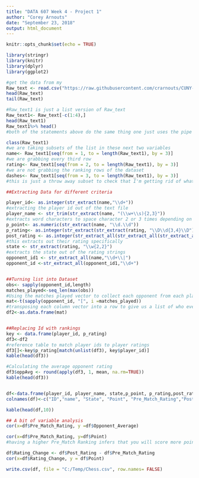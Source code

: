 ---
title: "DATA 607 Week 4 - Project 1"
author: "Corey Arnouts"
date: "September 23, 2018"
output: html_document
---

```{r setup, include=FALSE}
knitr::opts_chunk$set(echo = TRUE)
```


```{r}
library(stringr)
library(knitr)
library(dplyr)
library(ggplot2)

#get the data from my 
Raw_text <- read.csv("https://raw.githubusercontent.com/crarnouts/CUNY-MSDS/master/tournamentinfo.txt", header = FALSE)
head(Raw_text)
tail(Raw_text)

#Raw_text1 is just a list version of Raw_text
Raw_text1<- Raw_text[-c(1:4),]
head(Raw_text1)
Raw_text1%>% head()
#both of the statements above do the same thing one just uses the pipe operator to pass the arguement into the function

class(Raw_text1)
#we are taking subsets of the list in these next two variables
name<- Raw_text1[seq(from = 1, to = length(Raw_text1), by = 3)]
#we are grabbing every third row
rating<- Raw_text1[seq(from = 2, to = length(Raw_text1), by = 3)]
#we are not grabbing the ranking rows of the dataset
dashes<- Raw_text1[seq(from = 3, to = length(Raw_text1), by = 3)]
#this is just a throw away subset to check that I'm getting rid of what I think I am

##Extracting Data for different criteria

player_id<- as.integer(str_extract(name,"\\d+"))
#extracting the player id out of the text file 
player_name <- str_trim(str_extract(name, "(\\w+\\s){2,3}"))
#extracts word characters to space character 2 or 3 times depending on the number of names and then removes the spaces with the trim function
p_point<- as.numeric(str_extract(name, "\\d.\\d"))
p_rating<- as.integer(str_extract(str_extract(rating, "\\D\\d{3,4}\\D"),"\\d+"))
post_rating <- as.integer(str_extract_all(str_extract_all(str_extract_all(rating, "\\D\\d{3,4}\\D"),"[>]\\d+"),"\\d+"))
#this extracts out their rating specifically 
state <- str_extract(rating, "\\w{2,2}")
#extracts the state out of the rating strings
opponent_id1 <- str_extract_all(name,"\\d+\\|")
opponent_id <-str_extract_all(opponent_id1,"\\d+")


##Turning list into Dataset
obs<- sapply(opponent_id,length)
matches_played<-seq_len(max(obs))
#Using the matches played vector to collect each opponent from each player
mat<-t(sapply(opponent_id, "[", i =matches_played))
#transposing each column vector into a row to give us a list of who every player played
df2<-as.data.frame(mat)


##Replacing Id with rankings
key <- data.frame(player_id, p_rating)
df3<-df2
#reference table to match player ids to player ratings
df3[]<-key$p_rating[match(unlist(df3), key$player_id)]
kable(head(df3))

#Calculating the average opponent rating 
df3$oppAvg <- round(apply(df3, 1, mean, na.rm=TRUE))
kable(head(df3))


df<-data.frame(player_id, player_name, state,p_point, p_rating,post_rating, df3$oppAvg)
colnames(df)<-c("ID","name", "State", "Point", "Pre_Match_Rating","Post_Rating", "Opponent_Average")

kable(head(df,10))

## A bit of variable analysis
cor(x=df$Pre_Match_Rating, y =df$Opponent_Average)

cor(x=df$Pre_Match_Rating, y=df$Point)
#having a higher Pre_Match Ranking infers that you will score more points 

df$Rating_Change <- df$Post_Rating - df$Pre_Match_Rating
cor(x=df$Rating_Change, y = df$Point)

write.csv(df, file = "C:/Temp/Chess.csv", row.names= FALSE)



```

